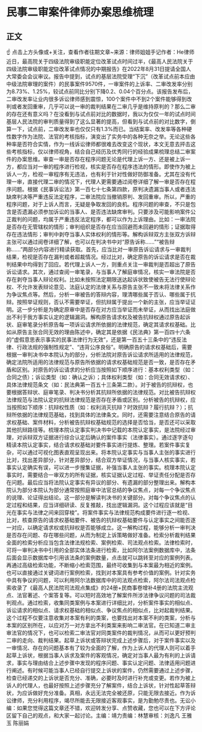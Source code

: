 # 民事二审案件律师办案思维梳理
## 正文
☝ 点击上方头像或+关注，查看作者往期文章~来源：律师姐姐手记作者：He律师近日，最高院关于四级法院审级职能定位改革试点时间过半，《最高人民法院关于四级法院审级职能定位改革试点情况的中期报告》在2022年8月31日提请全国人大常委会会议审议。报告中提到，试点的基层法院受理“下沉”（改革试点前本应由中级法院审理的案件）的民事案件9570件，一审案件的上诉率、二审改发率分别为8.73%、1.25%，较试点前同比分别下降0.2、0.04个百分点。该报告发布后，二审改发率让业内很多诉讼律师感到震惊，100个案件中不到2个案件能够得到改判或者发回重审，几乎可以说一审的裁判结果在二审几乎是维持原判的？那么二审的存在还有意义吗？在没看到与试点前对比的数据时，我以为仅仅一年的试点时间基层人民法院的审判质量得到了这么显著的提高，但看到与试点前的对比数字，倒算一下，试点前，二审改发率也仅仅只有1.3%而已。当结案率、改发率等各种硬性数字作为法院、法官的考核指标，演变出了实务中的各种无奈之举。无论这些各种率是否符合实情，作为一线诉讼律师都很难去改变这个现状，本文无意去抨击这些考核指标，仅以律师视角，结合自己经历及优秀同行的经验成果梳理总结二审案件的办案思维。审查一审是否存在程序问题无论是代理上诉一方、还是被上诉一方，都应当对一审的程序进行检视，核实是否存在程序违法的情形。即使作为被上诉人一方，检视一审程序有无违法，也有利于针对性做好防御准备。尤其在没有代理一审，直接代理二审的情况下，代理人更需要通过阅卷详细了解一审是否存在程序问题。根据《民事诉讼法》第一百七十七条第四款，原判决遗漏当事人或者违法缺席判决等严重违反法定程序，二审法院应当撤销原判、发回重审。所以，严重的程序问题，对于上诉人而言，无疑是争取发回的良机。程序问题的审查，不只是包含是否遗漏必须参加诉讼的当事人、是否违法缺席审判。只要涉及可能影响案件公正裁判的问题，均属于严重违反法定程序，都可以作为上诉理由。比如：一审法院是否存在无管辖权的情形；审判组织是否存在应当回避而未回避的情形；证据取得存在违法情形；审判中剥夺当事人实体权利的情形等。解构诉辩双方主张双方诉辩主张可以通过阅卷详细了解，也可以在判决书中对“原告诉称……”“被告辩称……”两部分内容进行精读获取。首先，应当比对一审原告诉讼请求与一审裁判结果，检视是否存在漏判或者超裁情况。经过比对，确定原告的诉讼请求是否在裁判结果中均得到了回应。若代理上诉人一方，则重点关注一审裁判是否超出了原告诉讼请求。其次，通过查阅一审笔录，与当事人了解庭审情况，核实一审法院是否存在剥夺当事人辩论权利。比如未按照法定期限送达起诉状致使被告无法行使辩论权、不允许发表辩论意见、法庭认定的法律关系与原告主张不一致未将法律关系作为争议焦点等。然后，分析一审被告的答辩内容，理清哪些属于否认、哪些属于抗辩。按照举证规则，否认不需要举证，但抗辩属于提出一个新的主张，应当举证证明。这一步分析是为确定原审中是否存在对方应当举证而未举证，从而找出法庭做出不利于我方事实认定的逻辑漏洞。解构原告请求权及被告抗辩权通过原告起诉状、庭审笔录分析原告每一项诉讼请求所依据的法律规范，确定其请求权基础。比如从原告主张合同无效的理由陈述中，确定其是依据《民法典》第一百四十六条的“虚假意思表示事实的民事法律行为无效”，还是第一百五十三条中的“违反法律、行政法规的强制性规定”、“违背公序良俗”。明确原告的请求权基础后，需要根据一审判决书中本院认为的部分，分析法院对原告诉讼请求所适用的法律规范，确定法院所适用的法律规范与原告所依据的请求权基础规范是否一致，是否存在矛盾和区别。对原告的诉讼请求的分析应当按照如下顺序进行：基本权利类型（如：合同之债）；诉讼类型（如：确认之诉）；具体权利类型（如：合同无效请求权）、具体法律规范条文（如：民法典第一百五十三条第二款）。对于被告的抗辩权，也要根据答辩状、庭审笔录、判决书分析其抗辩所依据的法律规范。对比被告抗辩权法律规范与法院认定的抗辩法律规范是否存在矛盾或区别。分析被告的抗辩权，应当按照如下顺序：抗辩权性质（如：权利消灭抗辩？时效抗辩？履行抗辩？）；抗辩所依据的法律规范基础，找到具体的法律条文。同时，还需要注意结合原告的请求权基础、案件材料，分析被告抗辩权基础规范的选择是否恰当，是否还可以采取其他抗辩路径等。梳理本院认定事实判决书中记载的本院认定事实，是法院经过审理，对诉辩双方证据进行综合认定后确认的案件事实（法律事实）。通过逐字逐句精读本院认定事实，结合请求权基础对要件事实进行提炼、整理。若案件事实复杂，可以通过可视化图表直观呈现出来。将本院认定事实与当事人主张的事实进行比对，找出差异部分，针对差异部分，结合双方举证情况，与当事人核实事实，若事实认定确实有误，可以进一步搜集证据，补强当事人主张的事实。梳理本院认定事实时，需要结合一审双方的所有证据，核实证据认定过程、举证责任分配是否存在问题。最后应当将法院认定事实有异议的部分、有遗漏的部分整理出来。解构本院认为部分本院认为部分通常按照庭审中法官总结的争议焦点，对每一个争议焦点的说理、论证得出结论。这一部分是解读判决书的关键部分。对每个争议焦点的认定过程和结果，应当详细研读、反复推敲，找出逻辑漏洞。这个过程应该就是“目光在事实与法律之间来回穿梭”。将案件事实与法律规范构成要件进行逐一检视、比对，核查原告的请求权基础要件、被告的抗辩权基础要件与认定事实之间能否逐一对应，以确定请求权或抗辩权是否能够成立。这一解构过程，能够分析一审判决是否存在问题、存在哪些问题，从而为制定上诉策略做好准备。检索分析裁判结果全面的检索分析应当包含法律法规检索、案例检索、司法观点检索。法律检索时，可将一审判决书中引用的全部实体法条进行检索，比如阿尔法案例数据库中，法条后面会显示数据库中引用该法条的案例数量，点击就可以跳转至对应的案例列表。再通过高级检索功能，不断缩小检索范围，最终可收集到与本案最为相近的案例。也可以直接通过关键词进行案例检索，找到对本案具有参考价值的案例。针对实务中具有争议的问题，可以利用阿尔法数据库中的司法观点检索，阿尔法司法观点检索收录了《最高人民法院司法观点集成》的24册+民商事卷增补4册的法院主流观点、法官著述、个案答复等。可以短时高效地了解案件所涉法律争议问题的司法裁判观点。通过检索，收集同类案例与本案进行详细比对，分析案件事实的相似点、诉讼请求的相似点、请求权基础的相似点、争议焦点的相似点，比对起裁判结果。这个过程不仅要注意收集对本案有利的类案，也要找出对本案不利的类案，分析与本案的区别所在，以应对万一对方拿出不利类案来影响二审法官。在已知道二审主审法官的情况下，也可以检索二审法官对同类案件的裁判情况，从而可以更好预判二审的走向、裁判结果。起草上诉状或答辩状完成上述步骤后，对于案件事实以及一审情况、存在的问题基本有了较为全面的了解，作为上诉人的代理人则可以着手起草上诉状，根据当事人诉求及案件的客观情况，确定对当事人最为有利的上诉请求，事实与理由结合上述步骤中发现的程序问题、事实认定问题、法律适用问题进行阐述。有时候可能当事人已经自行提交上诉状的案件，仍然需要通过上述步骤，检查已经递交的上诉状是否充分、准确，必要时及时进行补充或变更。若作为被上诉人的代理人，也最好按照上述步骤充分了解案件，结合上诉状，针对性起草答辩状，为应诉做好充分准备。真相，永远无法完全被还原，只能无限去接近。作为诉讼律师，充分利用程序，竭尽所能去无限接近客观事实，是为勤勉尽责也。无讼小编：如果您觉得这篇文章还不错，欢迎转发分享、点赞收藏，您也可以在下方评论区留下自己的观点，和大家一起讨论。主编：靖力责编：林慧审核：刘逸凡 王雅玉 陈丽娟 